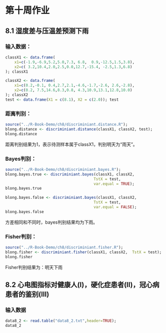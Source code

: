 # 第十周作业

## 8.1 湿度差与压温差预测下雨

### 输入数据：
```r
classX1 <- data.frame(
    x1=c(-1.9,-6.9,5.2,5.0,7.3, 6.8,  0.9,-12.5,1.5,3.8),
    x2=c( 3.2,10.4,2.0,2.5,0.0,12.7,-15.4, -2.5,1.3,6.8)
); classX1

classX2 <- data.frame(
    x1=c(0.2,-0.1, 0.4,2.7,2.1,-4.6,-1.7,-2.6, 2.6,-2.8),
    x2=c(0.2, 7.5,14.6,8.3,0.8, 4.3,10.9,13.1,12.8,10.0)
); classX2
test <- data.frame(X1 = c(8.1), X2 = c(2.0)); test
```

### 距离判别：
```r
source("../R-Book-Demo/ch8/discriminiant.distance.R");
blong.distance <- discriminiant.distance(classX1, classX2, test);
blong.distance
```

距离判别结果为1，表示待测样本属于classX1，判别明天为“雨天”。

### Bayes判别：
```r
source("../R-Book-Demo/ch8/discriminiant.bayes.R");
blong.bayes.true <- discriminiant.bayes(classX1, classX2,
                                       TstX = test,
                                       var.equal = TRUE);
blong.bayes.true

blong.bayes.false <- discriminiant.bayes(classX1, classX2,
                                       TstX = test,
                                       var.equal = FALSE);
blong.bayes.false
```

方差相同和不同时，bayes判别结果均为下雨。

### Fisher判别：
```r
source("../R-Book-Demo/ch8/discriminiant.fisher.R");
blong.fisher <- discriminiant.fisher(classX1, classX2,  TstX = test);
blong.fisher
```

Fisher判别结果为：明天下雨

## 8.2 心电图指标对健康人(I)，硬化症患者(II)，冠心病患者的鉴别(III)

### 输入数据

```r
data8_2 <- read.table("data8_2.txt",header=TRUE);
data8_2
```